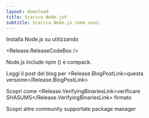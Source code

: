 ```yaml
---
layout: download
title: Scarica Node.js®️
subtitle: Scarica Node.js come vuoi.
---
```


<section>
  Installa Node.js <Release.VersionDropdown /> su  <Release.OperatingSystemDropdown /> utilizzando <Release.PlatformDropdown />

  <Release.ReleaseCodeBox />
</section>

<section>
  Node.js include <LinkWithArrow href="https://npmjs.com">npm</LinkWithArrow> (<Release.NpmVersion />) e corepack.

  Leggi il post del blog per <Release.BlogPostLink>questa versione</Release.BlogPostLink>

  Scopri come <Release.VerifyingBinariesLink>verificare SHASUMS</Release.VerifyingBinariesLink> firmato

  Scopri altre community supportate <LinkWithArrow href="/download/package-manager/all">package manager</LinkWithArrow>
</section>
